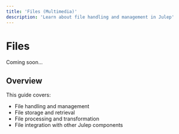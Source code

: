 ```yaml
---
title: 'Files (Multimedia)'
description: 'Learn about file handling and management in Julep'
---
```


# Files

Coming soon...

## Overview

This guide covers:
- File handling and management
- File storage and retrieval
- File processing and transformation
- File integration with other Julep components